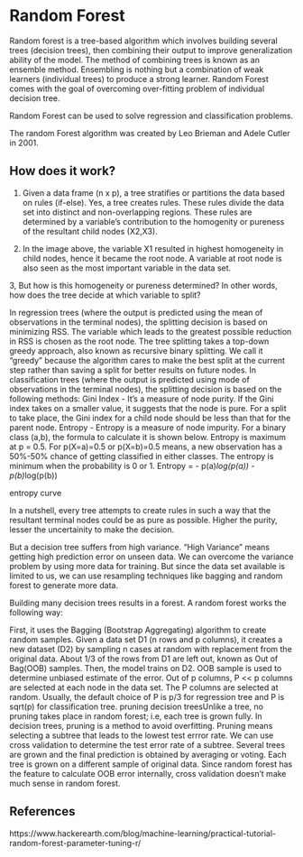# Random Forest  
Random forest is a tree-based algorithm which involves building several trees (decision trees), then combining their output to improve generalization ability of the model. The method of combining trees is known as an ensemble method. Ensembling is nothing but a combination of weak learners (individual trees) to produce a strong learner.  Random Forest comes with the goal of overcoming over-fitting problem of individual decision tree.  

Random Forest can be used to solve regression and classification problems. 

The random Forest algorithm was created by Leo Brieman and Adele Cutler in 2001.

## How does it work?  

1. Given a data frame (n x p), a tree stratifies or partitions the data based on rules (if-else). Yes, a tree creates rules. These rules divide the data set into distinct and non-overlapping regions. These rules are determined by a variable's contribution to the homogenity or pureness of the resultant child nodes (X2,X3).

2. In the image above, the variable X1 resulted in highest homogeneity in child nodes, hence it became the root node. A variable at root node is also seen as the most important variable in the data set.

3, But how is this homogeneity or pureness determined? In other words, how does the tree decide at which variable to split?

In regression trees (where the output is predicted using the mean of observations in the terminal nodes), the splitting decision is based on minimizing RSS. The variable which leads to the greatest possible reduction in RSS is chosen as the root node. The tree splitting takes a top-down greedy approach, also known as recursive binary splitting. We call it "greedy" because the algorithm cares to make the best split at the current step rather than saving a split for better results on future nodes.
In classification trees (where the output is predicted using mode of observations in the terminal nodes), the splitting decision is based on the following methods:
Gini Index - It's a measure of node purity. If the Gini index takes on a smaller value, it suggests that the node is pure. For a split to take place, the Gini index for a child node should be less than that for the parent node.
Entropy - Entropy is a measure of node impurity. For a binary class (a,b), the formula to calculate it is shown below. Entropy is maximum at p = 0.5. For p(X=a)=0.5 or p(X=b)=0.5 means, a new observation has a 50%-50% chance of getting classified in either classes. The entropy is minimum when the probability is 0 or 1.
Entropy = - p(a)*log(p(a)) - p(b)*log(p(b))

entropy curve

In a nutshell, every tree attempts to create rules in such a way that the resultant terminal nodes could be as pure as possible. Higher the purity, lesser the uncertainity to make the decision.

But a decision tree suffers from high variance. "High Variance" means getting high prediction error on unseen data. We can overcome the variance problem by using more data for training. But since the data set available is limited to us, we can use resampling techniques like bagging and random forest to generate more data.

Building many decision trees results in a forest. A random forest works the following way:

First, it uses the Bagging (Bootstrap Aggregating) algorithm to create random samples. Given a data set D1 (n rows and p columns), it creates a new dataset (D2) by sampling n cases at random with replacement from the original data. About 1/3 of the rows from D1 are left out, known as Out of Bag(OOB) samples.
Then, the model trains on D2. OOB sample is used to determine unbiased estimate of the error.
Out of p columns, P << p columns are selected at each node in the data set. The P columns are selected at random. Usually, the default choice of P is p/3 for regression tree and P is sqrt(p) for classification tree.
pruning decision treesUnlike a tree, no pruning takes place in random forest; i.e, each tree is grown fully. In decision trees, pruning is a method to avoid overfitting. Pruning means selecting a subtree that leads to the lowest test errror rate. We can use cross validation to determine the test error rate of a subtree.
Several trees are grown and the final prediction is obtained by averaging or voting.
Each tree is grown on a different sample of original data. Since random forest has the feature to calculate OOB error internally, cross validation doesn't make much sense in random forest.


## References


https://www.hackerearth.com/blog/machine-learning/practical-tutorial-random-forest-parameter-tuning-r/

